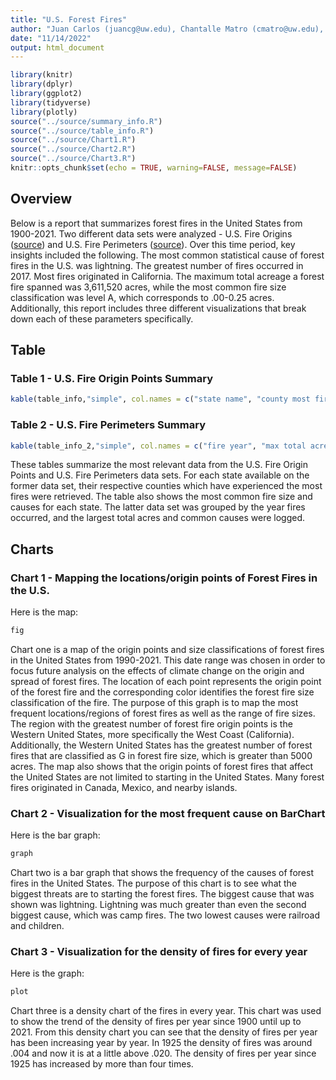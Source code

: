 ```yaml
---
title: "U.S. Forest Fires"
author: "Juan Carlos (juancg@uw.edu), Chantalle Matro (cmatro@uw.edu), Militha Madur (militham@uw.edu)"
date: "11/14/2022"
output: html_document
---
```



```r
library(knitr)
library(dplyr)
library(ggplot2)
library(tidyverse)
library(plotly)
source("../source/summary_info.R")
source("../source/table_info.R")
source("../source/Chart1.R")
source("../source/Chart2.R")
source("../source/Chart3.R")
knitr::opts_chunk$set(echo = TRUE, warning=FALSE, message=FALSE)
```

## Overview

Below is a report that summarizes forest fires in the United States from 1900-2021. Two different data sets were analyzed - U.S. Fire Origins
([source](https://redivis.com/datasets/5k9t-07xsg7ckc/tables/5r3s-4s2avr2eb?variable=initial_response)) and U.S. Fire Perimeters
([source](https://redivis.com/datasets/5k9t-07xsg7ckc/tables/9r58-8ckedbnhw)). Over this time period, key insights included the following. 
The most common statistical cause of forest fires in the U.S. was lightning. The greatest number of fires occurred in 2017. Most fires originated
in California. The maximum total acreage a forest fire spanned was 3,611,520 acres, while the most common fire size classification was level A,
which corresponds to .00-0.25 acres. Additionally, this report includes three different visualizations that break down each of these parameters
specifically.

## Table

### Table 1 - U.S. Fire Origin Points Summary

```r
kable(table_info,"simple", col.names = c("state name", "county most fires", "common fire size", "common causes"))
```
### Table 2 - U.S. Fire Perimeters Summary

```r
kable(table_info_2,"simple", col.names = c("fire year", "max total acres", "common causes"))
```

These tables summarize the most relevant data from the U.S. Fire Origin Points and U.S. Fire Perimeters data sets. For each state available on the
former data set, their respective counties which have experienced the most fires were retrieved. The table also shows the most common fire size and
causes for each state. The latter data set was grouped by the year fires occurred, and the largest total acres and common causes were logged.

## Charts

### Chart 1 - Mapping the locations/origin points of Forest Fires in the U.S.

Here is the map:

```r
fig
```

Chart one is a map of the origin points and size classifications of forest fires in the United States from 1990-2021. This date range was chosen in
order to focus future analysis on the effects of climate change on the origin and spread of forest fires. The location of each point represents the
origin point of the forest fire and the corresponding color identifies the forest fire size classification of the fire. The purpose of this graph
is to map the most frequent locations/regions of forest fires as well as the range of fire sizes. The region with the greatest number of forest
fire origin points is the Western United States, more specifically the West Coast (California). Additionally, the Western United States has the
greatest number of forest fires that are classified as G in forest fire size, which is greater than 5000 acres. The map also shows that the origin
points of forest fires that affect the United States are not limited to starting in the United States. Many forest fires originated in Canada,
Mexico, and nearby islands.

### Chart 2 - Visualization for the most frequent cause on BarChart

Here is the bar graph:

```r
graph
```

Chart two is a bar graph that shows the frequency of the causes of forest fires in the United States. The purpose of this chart is to see what the
biggest threats are to starting the forest fires. The biggest cause that was shown was lightning. Lightning was much greater than even the second
biggest cause, which was camp fires. The two lowest causes were railroad and children.

### Chart 3 - Visualization for the density of fires for every year

Here is the graph:

```r
plot
```

Chart three is a density chart of the fires in every year. This chart was used to show the trend of the density of fires per year since 1900 until
up to 2021. From this density chart you can see that the density of fires per year has been increasing year by year. In 1925 the density of fires
was around .004 and now it is at a little above .020. The density of fires per year since 1925 has increased by more than four times.
